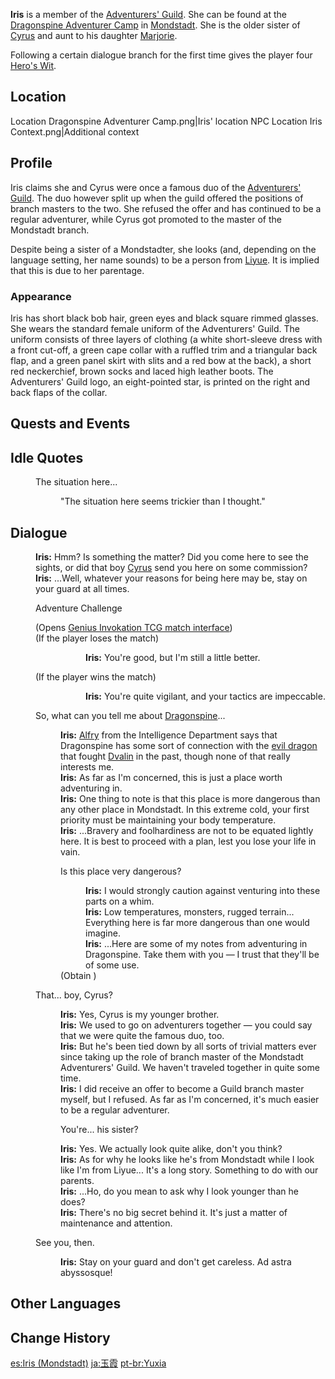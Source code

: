 {{About|the NPC found at Dragonspine Adventurer Camp|the NPC found at Sumeru City|Iris (Sumeru City)}}
{{Character Infobox
|image            = NPC Iris.png
|name             = Iris
|region           = Mondstadt
|location         = Mondstadt
|affiliation      = Adventurers' Guild
|title            = Adventurer
|type             = Open-World NPC
|sibling          = Cyrus
|relative         = Marjorie
|relativeNote     = niece
|dialoguereward   = {{Card|Hero's Wit|4}}
}}
'''Iris''' is a member of the [[Adventurers' Guild]]. She can be found at the [[Dragonspine Adventurer Camp]] in [[Mondstadt]]. She is the older sister of [[Cyrus (Mondstadt)|Cyrus]] and aunt to his daughter [[Marjorie]].

Following a certain dialogue branch for the first time gives the player four [[Hero's Wit]].

==Location==
<gallery>
Location Dragonspine Adventurer Camp.png|Iris' location
NPC Location Iris Context.png|Additional context
</gallery>

==Profile==
Iris claims she and Cyrus were once a famous duo of the [[Adventurers' Guild]]. The duo however split up when the guild offered the positions of branch masters to the two. She refused the offer and has continued to be a regular adventurer, while Cyrus got promoted to the master of the Mondstadt branch.

Despite being a sister of a Mondstadter, she looks (and, depending on the language setting, her name sounds) to be a person from [[Liyue]]. It is implied that this is due to her parentage.

===Appearance===
Iris has short black bob hair, green eyes and black square rimmed glasses. She wears the standard female uniform of the Adventurers' Guild. The uniform consists of three layers of clothing (a white short-sleeve dress with a front cut-off, a green cape collar with a ruffled trim and a triangular back flap, and a green panel skirt with slits and a red bow at the back), a short red neckerchief, brown socks and laced high leather boots. The Adventurers' Guild logo, an eight-pointed star, is printed on the right and back flaps of the collar.

==Quests and Events==
{{Quests and Events}}

==Idle Quotes==
{{Dialogue Start}}
: {{DIcon|Idle}} The situation here...
:: {{A|VO Iris 01.ogg}} "The situation here seems trickier than I thought."
{{Dialogue End}}

==Dialogue==
{{Dialogue Start}}
:'''Iris:''' Hmm? Is something the matter? Did you come here to see the sights, or did that boy [[Cyrus]] send you here on some commission?
:'''Iris:''' ...Well, whatever your reasons for being here may be, stay on your guard at all times.
:{{DIcon|TCG}} Adventure Challenge
:;(Opens [[Genius Invokation TCG/Stage/Iris (Dragonspine Adventurer Camp)/Honor and Legend|Genius Invokation TCG match interface]])
:;(If the player loses the match)
:::'''Iris:''' You're good, but I'm still a little better.
:;(If the player wins the match)
:::'''Iris:''' You're quite vigilant, and your tactics are impeccable.
:{{DIcon}} So, what can you tell me about [[Dragonspine]]...
::'''Iris:''' [[Alfry]] from the Intelligence Department says that Dragonspine has some sort of connection with the [[Durin|evil dragon]] that fought [[Dvalin]] in the past, though none of that really interests me.
::'''Iris:''' As far as I'm concerned, this is just a place worth adventuring in.
::'''Iris:''' One thing to note is that this place is more dangerous than any other place in Mondstadt. In this extreme cold, your first priority must be maintaining your body temperature.
::'''Iris:''' ...Bravery and foolhardiness are not to be equated lightly here. It is best to proceed with a plan, lest you lose your life in vain.
::{{DIcon|Reward}} Is this place very dangerous?
:::'''Iris:''' I would strongly caution against venturing into these parts on a whim.
:::'''Iris:''' Low temperatures, monsters, rugged terrain... Everything here is far more dangerous than one would imagine.
:::'''Iris:''' ...Here are some of my notes from adventuring in Dragonspine. Take them with you &mdash; I trust that they'll be of some use.
::;(Obtain {{Item|Hero's Wit|x=4}})
:{{DIcon}} That... boy, Cyrus?
::'''Iris:''' Yes, Cyrus is my younger brother.
::'''Iris:''' We used to go on adventurers together &mdash; you could say that we were quite the famous duo, too.
::'''Iris:''' But he's been tied down by all sorts of trivial matters ever since taking up the role of branch master of the Mondstadt Adventurers' Guild. We haven't traveled together in quite some time.
::'''Iris:''' I did receive an offer to become a Guild branch master myself, but I refused. As far as I'm concerned, it's much easier to be a regular adventurer.
::{{DIcon}} You're... his sister?
::'''Iris:''' Yes. We actually look quite alike, don't you think?
::'''Iris:''' As for why he looks like he's from Mondstadt while I look like I'm from Liyue... It's a long story. Something to do with our parents.
::'''Iris:''' ...Ho, do you mean to ask why I look younger than he does?
::'''Iris:''' There's no big secret behind it. It's just a matter of maintenance and attention.
:{{DIcon}} See you, then.
::'''Iris:''' Stay on your guard and don't get careless. Ad astra abyssosque!
{{Dialogue End}}

==Other Languages==
{{Other Languages
|default_hidden = 1
|en      = Iris
|zhs     = 玉霞
|zhs_rm  = Yùxiá
|zht     = 玉霞
|zht_rm  = Yùxiá
<!-- |zh_tl   = Jade Red-Clouds -->
|ja      = 玉霞
|ja_rm   = Gyokuka{{Assumed}}
|ko      = {{tt|옥|玉}}희<!--姬?曦?-->
|ko_rm   = Ok-hui
<!-- |ko_tl   = Jade ??? -->
|es      = Iris
|fr      = Iris
|ru      = Юй Ся
|th      = Iris
|vi      = Iris
|de      = Iris
|id      = Iris
|pt      = Yuxia
|tr      = Iris
|it      = Iris
}}

==Change History==
{{Change History|1.2}}

[[es:Iris (Mondstadt)]]
[[ja:玉霞]]
[[pt-br:Yuxia]]
